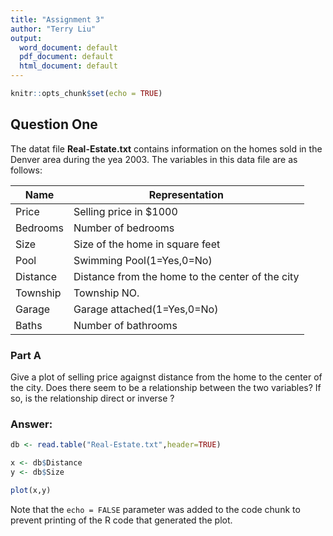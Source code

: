 ```yaml
---
title: "Assignment 3"
author: "Terry Liu"
output:
  word_document: default
  pdf_document: default
  html_document: default
---
```


```r
knitr::opts_chunk$set(echo = TRUE)
```

## Question One

The datat file **Real-Estate.txt** contains information on the homes sold in the Denver area during the yea 2003. The variables in this data file are as follows: 

| Name | Representation |
| ---- | ------------ |
|Price|Selling price in $1000|
|Bedrooms|Number of bedrooms|
|Size|Size of the home in square feet|
|Pool|Swimming Pool(1=Yes,0=No)
|Distance|Distance from the home to the center of the city|
|Township|Township NO.|
|Garage|Garage attached(1=Yes,0=No)|
|Baths|Number of bathrooms|

### Part A
Give a plot of selling price agaignst distance from the home to the center of the city. Does there seem to be a relationship between the two variables? If so, is the relationship direct or inverse ? 

### Answer: 
```r
db <- read.table("Real-Estate.txt",header=TRUE)

x <- db$Distance
y <- db$Size

plot(x,y)
```

Note that the `echo = FALSE` parameter was added to the code chunk to prevent printing of the R code that generated the plot.
